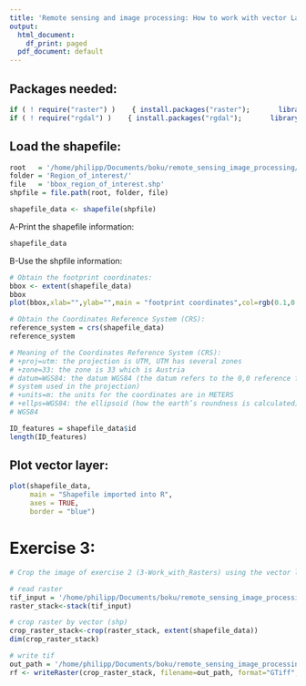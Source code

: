 ```yaml
---
title: 'Remote sensing and image processing: How to work with vector Layers'
output:
  html_document:
    df_print: paged
  pdf_document: default
---
```


## Packages needed:

```r
if ( ! require("raster") )    { install.packages("raster");       library("raster")}
if ( ! require("rgdal") )    { install.packages("rgdal");       library("rgdal")}
```

## Load the shapefile:

```r
root   = '/home/philipp/Documents/boku/remote_sensing_image_processing/lecture_5_classification/data'
folder = 'Region_of_interest/'
file   = 'bbox_region_of_interest.shp'
shpfile = file.path(root, folder, file)

shapefile_data <- shapefile(shpfile)
```

A-Print the shapefile information:
```r
shapefile_data
```

B-Use the shpfile information:
```r
# Obtain the footprint coordinates:
bbox <- extent(shapefile_data)
bbox
plot(bbox,xlab="",ylab="",main = "footprint coordinates",col=rgb(0.1,0.7,0.1,0.8))
```

```r
# Obtain the Coordinates Reference System (CRS):
reference_system = crs(shapefile_data)
reference_system
```
```r
# Meaning of the Coordinates Reference System (CRS):
# +proj=utm: the projection is UTM, UTM has several zones
# +zone=33: the zone is 33 which is Austria
# datum=WGS84: the datum WGS84 (the datum refers to the 0,0 reference for the coordinate
# system used in the projection)
# +units=m: the units for the coordinates are in METERS
# +ellps=WGS84: the ellipsoid (how the earth’s roundness is calculated) for the data is
# WGS84
```

```r
ID_features = shapefile_data$id
length(ID_features)
```

## Plot vector layer:

```r
plot(shapefile_data,
     main = "Shapefile imported into R",
     axes = TRUE,
     border = "blue")
```

# Exercise 3:

```r
# Crop the image of exercise 2 (3-Work_with_Rasters) using the vector layer and upload it in Boku learn, Exercise 8.

# read raster
tif_input = '/home/philipp/Documents/boku/remote_sensing_image_processing/lecture_5_classification/data/tif/Sentinel2.tif'
raster_stack<-stack(tif_input)

# crop raster by vector (shp)
crop_raster_stack<-crop(raster_stack, extent(shapefile_data))
dim(crop_raster_stack)

# write tif
out_path = '/home/philipp/Documents/boku/remote_sensing_image_processing/lecture_5_classification/data/tif/raster_crop.tif'
rf <- writeRaster(crop_raster_stack, filename=out_path, format="GTiff", overwrite=TRUE)
```